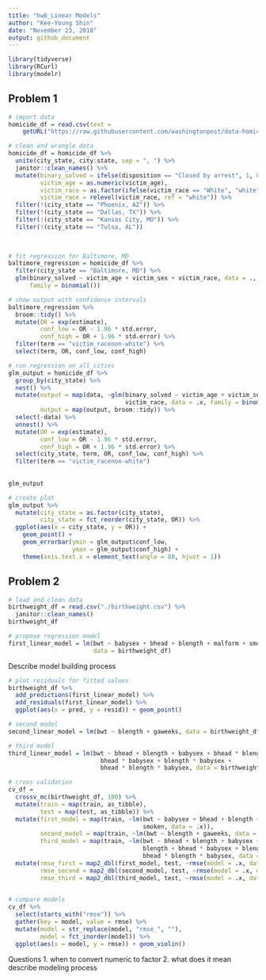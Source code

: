 ```yaml
---
title: "hw6_Linear Models"
author: "Kee-Young Shin"
date: "November 23, 2018"
output: github_document
---
```


```r
library(tidyverse)
library(RCurl)
library(modelr)
```

## Problem 1
```r
# import data
homicide_df = read.csv(text = 
    getURL("https://raw.githubusercontent.com/washingtonpost/data-homicides/master/homicide-data.csv"))
```

```r
# clean and wrangle data 
homicide_df = homicide_df %>% 
  unite(city_state, city:state, sep = ", ") %>% 
  janitor::clean_names() %>% 
  mutate(binary_solved = ifelse(disposition == "Closed by arrest", 1, 0),
         victim_age = as.numeric(victim_age),
         victim_race = as.factor(ifelse(victim_race == "White", "white", "non-white")),
         victim_race = relevel(victim_race, ref = "white")) %>% 
  filter(!(city_state == "Phoenix, AZ")) %>% 
  filter(!(city_state == "Dallas, TX")) %>% 
  filter(!(city_state == "Kansas City, MO")) %>% 
  filter(!(city_state == "Tulsa, AL")) 
  
  
```


```r
# fit regression for Baltimore, MD
baltimore_regression = homicide_df %>% 
  filter(city_state == "Baltimore, MD") %>% 
  glm(binary_solved ~ victim_age + victim_sex + victim_race, data = ., 
      family = binomial()) 

```
```r
# show output with confidence intervals 
baltimore_regression %>% 
  broom::tidy() %>% 
  mutate(OR = exp(estimate),
         conf_low = OR - 1.96 * std.error,
         conf_high = OR + 1.96 * std.error) %>% 
  filter(term == "victim_racenon-white") %>% 
  select(term, OR, conf_low, conf_high)

```


```r

# run regression on all cities 
glm_output = homicide_df %>% 
  group_by(city_state) %>% 
  nest() %>% 
  mutate(output = map(data, ~glm(binary_solved ~ victim_age + victim_sex + 
                                 victim_race, data = .x, family = binomial())), 
         output = map(output, broom::tidy)) %>% 
  select(-data) %>% 
  unnest() %>% 
  mutate(OR = exp(estimate),
         conf_low = OR - 1.96 * std.error,
         conf_high = OR + 1.96 * std.error) %>% 
  select(city_state, term, OR, conf_low, conf_high) %>% 
  filter(term == "victim_racenon-white")
  
  
glm_output


```
```r
# create plot 
glm_output %>% 
  mutate(city_state = as.factor(city_state),
         city_state = fct_reorder(city_state, OR)) %>% 
  ggplot(aes(x = city_state, y = OR)) + 
    geom_point() +
    geom_errorbar(ymin = glm_output$conf_low, 
                  ymax = glm_output$conf_high) +
    theme(axis.text.x = element_text(angle = 80, hjust = 1))
```


## Problem 2
```r
# load and clean data 
birthweight_df = read.csv("./birthweight.csv") %>% 
  janitor::clean_names() 
birthweight_df
```
```r
# propose regression model
first_linear_model = lm(bwt ~ babysex + bhead + blength + malform + smoken, 
                        data = birthweight_df)
```
Describe model building process

```r
# plot residuals for fitted values
birthweight_df %>% 
  add_predictions(first_linear_model) %>% 
  add_residuals(first_linear_model) %>% 
  ggplot(aes(x = pred, y = resid)) + geom_point()
```
```r
# second model
second_linear_model = lm(bwt ~ blength + gaweeks, data = birthweight_df)

# third model 
third_linear_model = lm(bwt ~ bhead + blength + babysex + bhead * blength + 
                          bhead * babysex + blength * babysex + 
                          bhead * blength * babysex, data = birthweight_df)

```

```r
# cross validation
cv_df = 
  crossv_mc(birthweight_df, 100) %>% 
  mutate(train = map(train, as_tibble),
         test = map(test, as_tibble)) %>% 
  mutate(first_model = map(train, ~lm(bwt ~ babysex + bhead + blength + malform +  
                                      smoken, data = .x)),
         second_model = map(train, ~lm(bwt ~ blength + gaweeks, data = .x)),
         third_model = map(train, ~lm(bwt ~ bhead + blength + babysex + bhead * 
                                      blength + bhead * babysex + blength * babysex + 
                                      bhead * blength * babysex, data = .x))) %>% 
  mutate(rmse_first = map2_dbl(first_model, test, ~rmse(model = .x, data = .y)),
         rmse_second = map2_dbl(second_model, test, ~rmse(model = .x, data = .y)),
         rmse_third = map2_dbl(third_model, test, ~rmse(model = .x, data = .y)))
  

```
```r
# compare models
cv_df %>% 
  select(starts_with("rmse")) %>% 
  gather(key = model, value = rmse) %>% 
  mutate(model = str_replace(model, "rmse_", ""),
         model = fct_inorder(model)) %>% 
  ggplot(aes(x = model, y = rmse)) + geom_violin()

```


Questions
1. when to convert numeric to factor
2. what does it mean describe modeling process 

